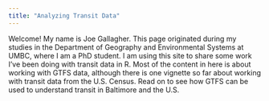 ```yaml
---
title: "Analyzing Transit Data"
---
```


Welcome! My name is Joe Gallagher. This page originated during my studies in the Department of Geography and Environmental Systems at UMBC, where I am a PhD student. I am using this site to share some work I've been doing with transit data in R. Most of the content in here is about working with GTFS data, although there is one vignette so far about working with transit data from the U.S. Census. Read on to see how GTFS can be used to understand transit in Baltimore and the U.S.
